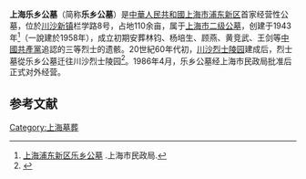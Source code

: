 '''上海乐乡公墓'''（简称'''乐乡公墓'''）是[[中華人民共和國|中華人民共和國]][[上海市|上海市]][[浦东新区|浦东新区]]首家经营性公墓，位於[[川沙新镇|川沙新镇]]栏学路8号，占地110余亩，属于[[上海市二级公墓|上海市二级公墓]]，创建于1943年<ref>[https://mzj.sh.gov.cn/MZ_BZ56_0-2-14-18/20200515/MZ_BZ56_62.html 上海浦东新区乐乡公墓] {{Wayback|url=https://mzj.sh.gov.cn/MZ_BZ56_0-2-14-18/20200515/MZ_BZ56_62.html |date=20210228160357 }}.上海市民政局.</ref>（一說建於1958年），成立初期安葬林钧、杨培生、顾燕、黄竞武、王剑等[[中國共產黨|中國共產黨]]追認的三等烈士的遗骸。20世紀60年代初，[[川沙烈士陵园|川沙烈士陵园]]建成后，烈士墓從乐乡公墓迁往川沙烈士陵园<ref>{{Cite web |url=http://www.pdwb.net/index.php?m=content&c=index&a=show&catid=27&id=529 |title=沈敬之-上海浦东新区南汇博物馆 |access-date=2020-09-09 |archive-date=2020-09-09 |archive-url=https://web.archive.org/web/20200909033949/http://www.pdwb.net/index.php?m=content&c=index&a=show&catid=27&id=529 }}</ref>。1986年4月，乐乡公墓经上海市民政局批准后正式对外经营。

==参考文献==
{{reflist}}

[[Category:上海墓葬|Category:上海墓葬]]
{{体育小作品}}